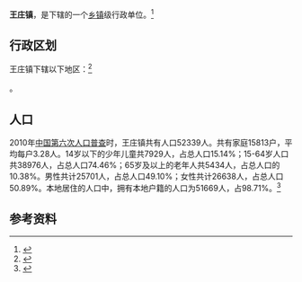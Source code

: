 {{中国乡级行政区
|景观照片文件名 = Shangzhuang Village (Feicheng).jpg
|景观照片大小   = 220px
|景观照片描述   = 王庄镇尚庄村
|37/09/83/104/000}}

'''王庄镇'''，是{{PRC admin/fullname|37/09/83/104/000|3}}下辖的一个[[乡镇|乡镇]]级行政单位。<ref>{{PRC admin/ref sgc|{{PRC admin/parent|37/09/83/104/000}}}}</ref>

== 行政区划 ==

王庄镇下辖以下地区：<ref>{{PRC admin/ref sgc|37/09/83/104/000}}</ref>

{{PRC admin/children|37/09/83/104/000}}。
== 人口 ==

2010年[[中国第六次人口普查|中国第六次人口普查]]时，王庄镇共有人口52339人。共有家庭15813户，平均每户3.28人。14岁以下的少年儿童共7929人，占总人口15.14%；15-64岁人口共38976人，占总人口74.46%；65岁及以上的老年人共5434人，占总人口的10.38%。男性共计25701人，占总人口49.10%；女性共计26638人，占总人口50.89%。本地居住的人口中，拥有本地户籍的人口为51669人，占98.71%。<ref name="人口普查2010">{{cite book| title =《中国2010年人口普查分乡、镇、街道资料》| author1 =中国国务院人口普查办公室| author2 =中国国家统计局人口就业统计司| year =2010| website =| page =表15 山东省乡、镇、街道人口| format =|}}</ref>

== 参考资料 ==

{{reflist}}

{{行政区划小作品}}
{{PRC admin/navcat|37/09/83/104/000}}